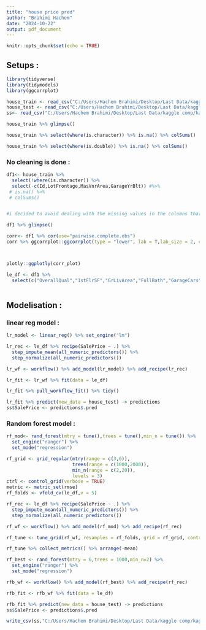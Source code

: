 ```yaml
---
title: "house price pred"
author: "Brahimi Hachem"
date: "2024-10-22"
output: pdf_document
---
```


```r
knitr::opts_chunk$set(echo = TRUE)

```


## Setups :
```r
library(tidyverse)
library(tidymodels)
library(ggcorrplot)
```

```r
house_train <- read_csv("C:/Users/Hachem Brahimi/Desktop/Last Data/kaggle comp/kaggle-comp-/house price/train.csv")
house_test <- read_csv("C:/Users/Hachem Brahimi/Desktop/Last Data/kaggle comp/kaggle-comp-/house price/test.csv")
ss<- read_csv("C:/Users/Hachem Brahimi/Desktop/Last Data/kaggle comp/kaggle-comp-/house price/sample_submission.csv")
```

```r
house_train %>% glimpse()
```

```r
house_train %>% select(where(is.character)) %>% is.na() %>% colSums()
```

```r
house_train %>% select(where(is.double)) %>% is.na() %>% colSums()
```


### No cleaning is done :
```r
df1<- house_train %>% 
  select(!where(is.character)) %>% 
  select(-c(Id,LotFrontage,MasVnrArea,GarageYrBlt)) #%>% 
 # is.na() %>% 
 # colSums()


#i decided to avoid dealing with the missing values in the columns that have a lot of missing values and charecter columns 
```

```r
df1 %>% glimpse()
```

```r
corr<- df1 %>% cor(use="pairwise.complete.obs")
corr %>% ggcorrplot::ggcorrplot(type = "lower", lab = T,lab_size = 2, colors = c("blue", "white", "red"), title = "Correlation plot of the variables",tl.cex = 7,digits = 1) -> corr_plot 



plotly::ggplotly(corr_plot)
```

```r
le_df <- df1 %>%
  select(c("OverallQual","1stFlrSF","GrLivArea","FullBath","GarageCars","GarageArea","SalePrice")) 
  
```

## Modelisation :

### linear reg model :
```r
lr_model <- linear_reg() %>% set_engine("lm") 
```

```r
lr_rec <- le_df %>% recipe(SalePrice ~ .) %>% 
  step_impute_mean(all_numeric_predictors()) %>% 
  step_normalize(all_numeric_predictors())
```

```r
lr_wf <- workflow() %>% add_model(lr_model) %>% add_recipe(lr_rec)
```

```r
lr_fit <- lr_wf %>% fit(data = le_df)
```

```r
lr_fit %>% pull_workflow_fit() %>% tidy()
```

```r
lr_fit %>% predict(new_data = house_test) -> predictions 
ss$SalePrice <- predictions$.pred
```



### Random forest model :
```r
rf_mod<- rand_forest(mtry = tune(),trees = tune(),min_n = tune()) %>% 
  set_engine("ranger") %>% 
  set_mode("regression")
```

```r
rf_grid <- grid_regular(mtry(range = c(3,6)),
                        trees(range = c(1000,2000)),
                        min_n(range = c(2,20)),
                        levels = 3)
ctrl <- control_grid(verbose = TRUE)
metric <- metric_set(rmse)
rf_folds <- vfold_cv(le_df,v = 5)

```

```r
rf_rec <- le_df %>% recipe(SalePrice ~ .) %>% 
  step_impute_mean(all_numeric_predictors()) %>% 
  step_normalize(all_numeric_predictors())
```

```r
rf_wf <- workflow() %>% add_model(rf_mod) %>% add_recipe(rf_rec)
```

```r
rf_tune <- tune_grid(rf_wf, resamples = rf_folds, grid = rf_grid, control = ctrl,metrics = metric)
```

```r
rf_tune %>% collect_metrics() %>% arrange(-mean)
```
```r
rf_best <- rand_forest(mtry = 6,trees = 1000,min_n=2) %>% 
  set_engine("ranger") %>% 
  set_mode("regression")
```

```r
rfb_wf <- workflow() %>% add_model(rf_best) %>% add_recipe(rf_rec)
```

```r
rfb_fit <- rfb_wf %>% fit(data = le_df)
```

```r
rfb_fit %>% predict(new_data = house_test) -> predictions
ss$SalePrice <- predictions$.pred
```

```r
write_csv(ss,"C:/Users/Hachem Brahimi/Desktop/Last Data/kaggle comp/kaggle-comp-/house price/submission.csv")
```


